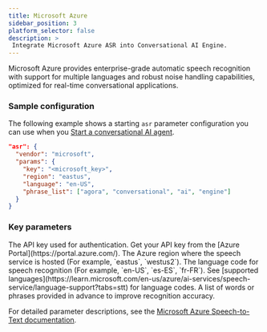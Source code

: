 ```yaml
---
title: Microsoft Azure
sidebar_position: 3
platform_selector: false
description: >
 Integrate Microsoft Azure ASR into Conversational AI Engine.
---
```



Microsoft Azure provides enterprise-grade automatic speech recognition with support for multiple languages and robust noise handling capabilities, optimized for real-time conversational applications.

### Sample configuration

The following example shows a starting `asr` parameter configuration you can use when you [Start a conversational AI agent](/conversational-ai/rest-api/join).

```json
"asr": {
  "vendor": "microsoft",
  "params": {
    "key": "<microsoft_key>",
    "region": "eastus",
    "language": "en-US",
    "phrase_list": ["agora", "conversational", "ai", "engine"]
  }
}
```

### Key parameters

<ParameterList title="params" required={true}>
 <Parameter name="key" type="string" required={true}>  
 The API key used for authentication. Get your API key from the [Azure Portal](https://portal.azure.com/).
 </Parameter>
 <Parameter name="region" type="string" required={true}>
 The Azure region where the speech service is hosted (For example, `eastus`, `westus2`).
 </Parameter>
 <Parameter name="language" type="string" required={true}>  
 The language code for speech recognition (For example, `en-US`, `es-ES`, `fr-FR`). See [supported languages](https://learn.microsoft.com/en-us/azure/ai-services/speech-service/language-support?tabs=stt) for language codes.
 </Parameter>
 <Parameter name="phrase_list" type="array[string]" required={false}>
 A list of words or phrases provided in advance to improve recognition accuracy.
 </Parameter>
</ParameterList>

For detailed parameter descriptions, see the [Microsoft Azure Speech-to-Text documentation](https://learn.microsoft.com/en-us/azure/ai-services/speech-service/speech-to-text).